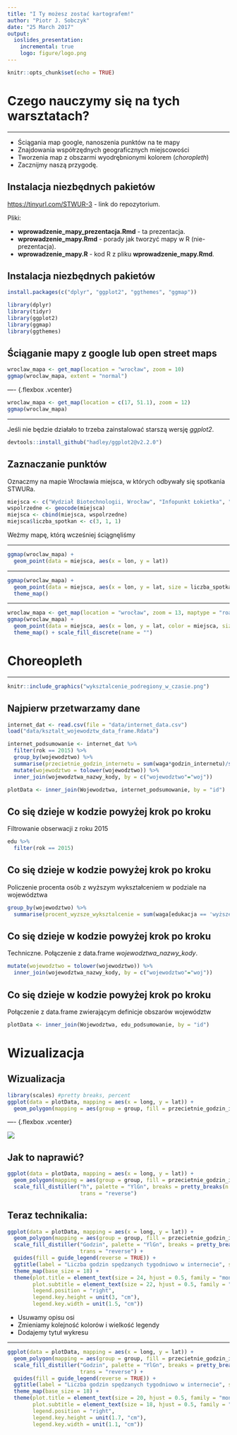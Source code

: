 ```yaml
---
title: "I Ty możesz zostać kartografem!"
author: "Piotr J. Sobczyk"
date: "25 March 2017"
output:
  ioslides_presentation:
    incremental: true
    logo: figure/logo.png
---
```


```r
knitr::opts_chunk$set(echo = TRUE)
```

# Czego nauczymy się na tych warsztatach?

----

* Ściągania map google, nanoszenia punktów na te mapy 
* Znajdowania współrzędnych geograficznych miejscowości
* Tworzenia map z obszarmi wyodrębnionymi kolorem (*choropleth*)
* Zacznijmy naszą przygodę.

## Instalacja niezbędnych pakietów

[https://tinyurl.com/STWUR-3](https://tinyurl.com/STWUR-3) - link do repozytorium.


Pliki: 

* **wprowadzenie_mapy_prezentacja.Rmd** - ta prezentacja.
* **wprowadzenie_mapy.Rmd** - porady jak tworzyć mapy w R (nie-prezentacja).
* **wprowadzenie_mapy.R** - kod R z pliku **wprowadzenie_mapy.Rmd**.

## Instalacja niezbędnych pakietów

```r
install.packages(c("dplyr", "ggplot2", "ggthemes", "ggmap"))
```

```r
library(dplyr)
library(tidyr)
library(ggplot2)
library(ggmap)
library(ggthemes)
```

## Ściąganie mapy z google lub open street maps {.flexbox .vcenter}

```r
wroclaw_mapa <- get_map(location = "wrocław", zoom = 10)
ggmap(wroclaw_mapa, extent = "normal")
```

---- {.flexbox .vcenter}

```r
wroclaw_mapa <- get_map(location = c(17, 51.1), zoom = 12)
ggmap(wroclaw_mapa)
```

----

Jeśli nie będzie działało to trzeba zainstalować starszą wersję *ggplot2*.

```r
devtools::install_github("hadley/ggplot2@v2.2.0")
```


## Zaznaczanie punktów

Oznaczmy na mapie Wrocławia miejsca, w których odbywały się spotkania STWURa.

```r
miejsca <- c("Wydział Biotechnologii, Wrocław", "Infopunkt Łokietka", "Wydział Matematyki PWr")
wspolrzedne <- geocode(miejsca)
miejsca <- cbind(miejsca, wspolrzedne)
miejsca$liczba_spotkan <- c(3, 1, 1)
```

Weżmy mapę, którą wcześniej ściągnęliśmy

---- 

```r
ggmap(wroclaw_mapa) +
  geom_point(data = miejsca, aes(x = lon, y = lat))
```

----

```r
ggmap(wroclaw_mapa) +
  geom_point(data = miejsca, aes(x = lon, y = lat, size = liczba_spotkan)) +
  theme_map()
```

----

```r
wroclaw_mapa <- get_map(location = "wrocław", zoom = 13, maptype = "roadmap", color = "bw")
ggmap(wroclaw_mapa) +
  geom_point(data = miejsca, aes(x = lon, y = lat, color = miejsca, size = liczba_spotkan)) +
  theme_map() + scale_fill_discrete(name = "")
```

# Choreopleth

----

```r
knitr::include_graphics("wyksztalcenie_podregiony_w_czasie.png")
```

<!--
<div style="width:300px; height=200px">
![](wyksztalcenie_podregiony_w_czasie.png)
</div>
-->

## Najpierw przetwarzamy dane

```r
internet_dat <- read.csv(file = "data/internet_data.csv")
load("data/ksztalt_wojewodztw_data_frame.Rdata")

internet_podsumowanie <- internet_dat %>% 
  filter(rok == 2015) %>%
  group_by(wojewodztwo) %>%
  summarise(przecietnie_godzin_internetu = sum(waga*godzin_internetu)/sum(waga)) %>%
  mutate(wojewodztwo = tolower(wojewodztwo)) %>% 
  inner_join(wojewodztwa_nazwy_kody, by = c("wojewodztwo"="woj"))

plotData <- inner_join(Wojewodztwa, internet_podsumowanie, by = "id")
```

## Co się dzieje w kodzie powyżej krok po kroku

Filtrowanie obserwacji z roku 2015
```r
edu %>% 
  filter(rok == 2015) 
```

## Co się dzieje w kodzie powyżej krok po kroku

Policzenie procenta osób z wyższym wykształceniem w podziale na województwa
```r
group_by(wojewodztwo) %>%
  summarise(procent_wyzsze_wyksztalcenie = sum(waga[edukacja == 'wyższe i policealne'])/sum(waga)) 
```

## Co się dzieje w kodzie powyżej krok po kroku

Techniczne. Połączenie z data.frame *wojewodztwa_nazwy_kody*.

```r
mutate(wojewodztwo = tolower(wojewodztwo)) %>% 
  inner_join(wojewodztwa_nazwy_kody, by = c("wojewodztwo"="woj")) 
```

## Co się dzieje w kodzie powyżej krok po kroku

Połączenie z data.frame zwierającym definicje obszarów województw

```r
plotData <- inner_join(Wojewodztwa, edu_podsumowanie, by = "id")
```

# Wizualizacja

## Wizualizacja {.flexbox .vcenter}

```r
library(scales) #pretty breaks, percent
ggplot(data = plotData, mapping = aes(x = long, y = lat)) +
  geom_polygon(mapping = aes(group = group, fill = przecietnie_godzin_internetu))
```

---- {.flexbox .vcenter}

![ ](figure/sad_puppy.jpeg)

## Jak to naprawić?

```r
ggplot(data = plotData, mapping = aes(x = long, y = lat)) +
  geom_polygon(mapping = aes(group = group, fill = przecietnie_godzin_internetu)) +
  scale_fill_distiller("h", palette = "YlGn", breaks = pretty_breaks(n = 6),
                       trans = "reverse")
```

## Teraz technikalia:

```r
ggplot(data = plotData, mapping = aes(x = long, y = lat)) +
  geom_polygon(mapping = aes(group = group, fill = przecietnie_godzin_internetu)) +
  scale_fill_distiller("Godzin", palette = "YlGn", breaks = pretty_breaks(n = 6),
                       trans = "reverse") +
  guides(fill = guide_legend(reverse = TRUE)) +
  ggtitle(label = "Liczba godzin spędzanych tygodniowo w internecie", subtitle = "Średnia w podziale na województwa w 2015") + 
  theme_map(base_size = 18) +
  theme(plot.title = element_text(size = 24, hjust = 0.5, family = "mono"),
        plot.subtitle = element_text(size = 22, hjust = 0.5, family = "mono"),
        legend.position = "right",
        legend.key.height = unit(3, "cm"),
        legend.key.width = unit(1.5, "cm"))
```

* Usuwamy opisu osi
* Zmieniamy kolejność kolorów i wielkość legendy
* Dodajemy tytuł wykresu

----
```r
ggplot(data = plotData, mapping = aes(x = long, y = lat)) +
  geom_polygon(mapping = aes(group = group, fill = przecietnie_godzin_internetu)) +
  scale_fill_distiller("Godzin", palette = "YlGn", breaks = pretty_breaks(n = 6),
                       trans = "reverse") +
  guides(fill = guide_legend(reverse = TRUE)) +
  ggtitle(label = "Liczba godzin spędzanych tygodniowo w internecie", subtitle = "Średnia w podziale na województwa w 2015") + 
  theme_map(base_size = 18) +
  theme(plot.title = element_text(size = 20, hjust = 0.5, family = "mono"),
        plot.subtitle = element_text(size = 18, hjust = 0.5, family = "mono"),
        legend.position = "right",
        legend.key.height = unit(1.7, "cm"),
        legend.key.width = unit(1.1, "cm"))
```




